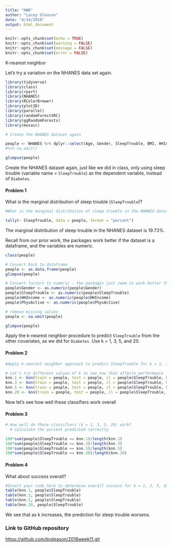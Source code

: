 ```yaml
---
title: "HW8"
author: "Lacey Gleason"
date: "4/14/2018"
output: html_document
---
```



```r
knitr::opts_chunk$set(echo = TRUE)
knitr::opts_chunk$set(warning = FALSE)
knitr::opts_chunk$set(message = FALSE)
knitr::opts_chunk$set(error = FALSE)
```

K-nearest neighbor

Let's try a variation on the NHANES data set again.

```r
library(tidyverse)
library(class)
library(rpart)
library(NHANES)
library(RColorBrewer)
library(plot3D)
library(parallel)
library(randomForestSRC)
library(ggRandomForests)
library(mosaic)
```

```r

# Create the NHANES dataset again

people <- NHANES %>% dplyr::select(Age, Gender, SleepTrouble, BMI, HHIncome, PhysActive) 
#%>% na.omit()

glimpse(people)

```

Create the NHANES dataset again, just like we did in class, only using sleep trouble (variable name = `SleepTrouble`) as the dependent variable, instead of `Diabetes`. 

#### Problem 1

What is the marginal distribution of sleep trouble (`SleepTrouble`)?

```r

#What is the marginal distribution of sleep trouble in the NHANES dataset?

tally(~ SleepTrouble, data = people, format = "percent")

```
The marginal distribution of sleep trouble in the NHANES dataset is 19.73%.


Recall from our prior work, the packages work better if the dataset is a dataframe, and the variables are numeric.

```r

class(people)

# Convert back to dataframe
people <- as.data.frame(people)
glimpse(people)

# Convert factors to numeric - the packages just seem to work better that way
people$Gender <- as.numeric(people$Gender)
people$SleepTrouble <- as.numeric(people$SleepTrouble)
people$HHIncome <- as.numeric(people$HHIncome)
people$PhysActive <- as.numeric(people$PhysActive)

# remove missing values
people <- na.omit(people)

glimpse(people)

```

Apply the k-nearest neighbor procedure to predict `SleepTrouble` from the other covariates, as we did for `Diabetes`. Use k = 1, 3, 5, and 20.

#### Problem 2

```r

#Apply k-nearest neighbor approach to predict SleepTrouble for k = 1, 3, 5, 20

# Let's try different values of k to see how that affects performance
knn.1 <- knn(train = people, test = people, cl = people$SleepTrouble, k = 1)
knn.3 <- knn(train = people, test = people, cl = people$SleepTrouble, k = 3)
knn.5 <- knn(train = people, test = people, cl = people$SleepTrouble, k = 5)
knn.20 <- knn(train = people, test = people, cl = people$SleepTrouble, k = 20)

```

Now let's see how well these classifiers work overall

#### Problem 3

```r

# How well do these classifiers (k = 1, 3, 5, 20) work?
  # Calculate the percent predicted correctly

100*sum(people$SleepTrouble == knn.1)/length(knn.1)
100*sum(people$SleepTrouble == knn.3)/length(knn.3)
100*sum(people$SleepTrouble == knn.5)/length(knn.5)
100*sum(people$SleepTrouble == knn.20)/length(knn.20)

```

#### Problem 4

What about success overall?

```r

#Insert your code here to determine overall success for k = 1, 3, 5, 20
table(knn.1, people$SleepTrouble)
table(knn.3, people$SleepTrouble)
table(knn.5, people$SleepTrouble)
table(knn.20, people$SleepTrouble)

```

We see that as k increases, the prediction for sleep trouble worsens.

### Link to GitHub repository
[https://github.com/lpgleason/2018week11.git](https://github.com/lpgleason/2018week11.git)


